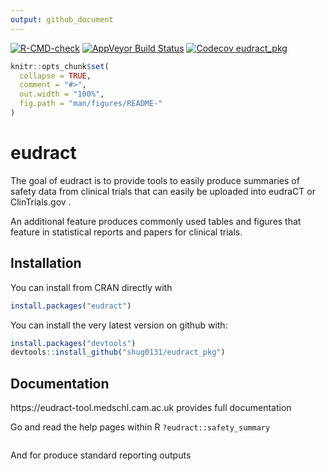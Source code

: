 ```yaml
---
output: github_document
---
```

<!-- badges: start -->
[![R-CMD-check](https://github.com/shug0131/eudract_pkg/workflows/R-CMD-check/badge.svg)](https://github.com/shug0131/eudract_pkg/actions)
[![AppVeyor Build Status](https://ci.appveyor.com/api/projects/status/github/shug0131/eudract_pkg?branch=master&svg=true)](https://ci.appveyor.com/project/shug0131/eudract_pkg)
[![Codecov eudract_pkg](https://codecov.io/gh/shug0131/eudract_pkg/branch/master/graph/badge.svg)](https://app.codecov.io/gh/shug0131/eudract_pkg?branch=master)
<!-- badges: end -->




<!-- README.md is generated from README.Rmd. Please edit that file -->

```r
knitr::opts_chunk$set(
  collapse = TRUE,
  comment = "#>",
  out.width = "100%",
  fig.path = "man/figures/README-"
)
```
# eudract

The goal of eudract is to provide tools to easily produce summaries of safety data from clinical trials that can easily be uploaded into eudraCT or ClinTrials.gov . 

An additional feature produces commonly used tables and figures that feature in statistical reports and papers for clinical trials.


## Installation

You can install from CRAN directly with

```r
install.packages("eudract")
```


You can install the very latest version on github with:

``` r
install.packages("devtools")
devtools::install_github("shug0131/eudract_pkg")
```

## Documentation

https://eudract-tool.medschl.cam.ac.uk provides full documentation

Go and read the help pages within R `?eudract::safety_summary`

```r
```

And for produce standard reporting outputs

```r
```
